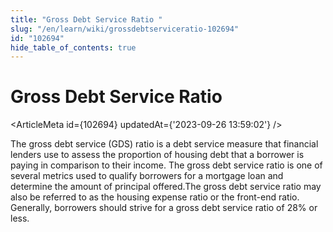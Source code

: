 ```yaml
---
title: "Gross Debt Service Ratio "
slug: "/en/learn/wiki/grossdebtserviceratio-102694"
id: "102694"
hide_table_of_contents: true
---
```



# Gross Debt Service Ratio 

<ArticleMeta id={102694} updatedAt={'2023-09-26 13:59:02'} />
<div className='border-solid border-b border-t-0 my-4 border-[var(--ifm-color-gray-300)]' />

The gross debt service (GDS) ratio is a debt service measure that financial lenders use to assess the proportion of housing debt that a borrower is paying in comparison to their income. The gross debt service ratio is one of several metrics used to qualify borrowers for a mortgage loan and determine the amount of principal offered.The gross debt service ratio may also be referred to as the housing expense ratio or the front-end ratio. Generally, borrowers should strive for a gross debt service ratio of 28% or less.
